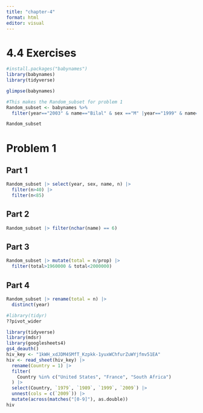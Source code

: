 ```yaml
---
title: "chapter-4"
format: html
editor: visual
---
```


# 4.4 Exercises

```r
#install.packages("babynames")
library(babynames)
library(tidyverse)
```

```r
glimpse(babynames)
```
```r
#This makes the Random_subset for problem 1
Random_subset <- babynames %>%
  filter(year=="2003" & name=="Bilal" & sex =="M" |year=="1999" & name=="Terria" & sex =="F" |year=="2010" & name=="Naziyah" & sex =="F" |year=="1989" & name=="Shawana" & sex =="F" |year=="1989" & name=="Jessi" & sex =="F" |year=="1928" & name=="Tillman" & sex =="M"|year=="1981" & name=="Leslee" & sex =="F" |year=="1981" & name=="Sherise" & sex =="F"|year=="1920" & name=="Marquerite" & sex =="F" |year=="1941" & name=="Lorraine" & sex =="M") 
```

```r
Random_subset
```

# Problem 1

## Part 1

```r
Random_subset |> select(year, sex, name, n) |>
  filter(n>40) |>
  filter(n<85)
```

## Part 2

```r
Random_subset |> filter(nchar(name) == 6)
```

## Part 3

```r
Random_subset |> mutate(total = n/prop) |>
  filter(total>1960000 & total<2000000)
```

## Part 4

```r
Random_subset |> rename(total = n) |>
  distinct(year)
```

```r
#library(tidyr)
??pivot_wider
```

```r
library(tidyverse)
library(mdsr)
library(googlesheets4)
gs4_deauth()
hiv_key <- "1kWH_xdJDM4SMfT_Kzpkk-1yuxWChfurZuWYjfmv51EA"
hiv <- read_sheet(hiv_key) |>
  rename(Country = 1) |>
  filter(
    Country %in% c("United States", "France", "South Africa")
  ) |>
  select(Country, `1979`, `1989`, `1999`, `2009`) |>
  unnest(cols = c(`2009`)) |>
  mutate(across(matches("[0-9]"), as.double))
hiv
```

```r

```
